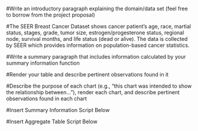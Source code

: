 #Write an introductory paragraph explaining the domain/data set (feel free to borrow from the project proposal)

#The SEER Breast Cancer Dataset shows cancer patient's age, race, martial status, stages, grade, tumor size, estrogen/progesterone status, regional node, survival months, and life status (dead or alive). The data is collected by SEER which provides information on population-based cancer statistics. 

#Write a summary paragraph that includes information calculated by your summary information function

#Render your table and describe pertinent observations found in it

#Describe the purpose of each chart (e.g., "this chart was intended to show the relationship between..."), render each chart, and describe pertinent observations found in each chart

#Insert Summary Information Script Below

#Insert Aggregate Table Script Below

